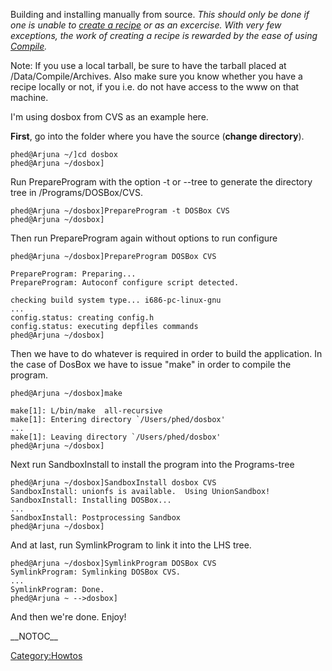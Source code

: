 Building and installing manually from source. ''This should only be done if one is unable to [[Writing recipes|create a recipe]] or as an excercise. With very few exceptions, the work of creating a recipe is rewarded by the ease of using [[Compile]].''

Note: If you use a local tarball, be sure to have the tarball placed at /Data/Compile/Archives.
Also make sure you know whether you have a recipe locally or not, if you i.e. do not have 
access to the www on that machine.

I'm using dosbox from CVS as an example here.


'''First''', go into the folder where you have the source ('''change directory''').

 phed@Arjuna ~/]cd dosbox
 phed@Arjuna ~/dosbox]



Run PrepareProgram with the option -t or --tree to generate the directory tree in /Programs/DOSBox/CVS.

 phed@Arjuna ~/dosbox]PrepareProgram -t DOSBox CVS
 phed@Arjuna ~/dosbox]



Then run PrepareProgram again without options to run configure

 phed@Arjuna ~/dosbox]PrepareProgram DOSBox CVS

 PrepareProgram: Preparing...
 PrepareProgram: Autoconf configure script detected.

 checking build system type... i686-pc-linux-gnu
 ...
 config.status: creating config.h
 config.status: executing depfiles commands
 phed@Arjuna ~/dosbox]



Then we have to do whatever is required in order to build the application. In the case of DosBox we have to issue "make" in order to compile the program.

 phed@Arjuna ~/dosbox]make

 make[1]: L/bin/make  all-recursive
 make[1]: Entering directory `/Users/phed/dosbox'
 ...
 make[1]: Leaving directory `/Users/phed/dosbox'
 phed@Arjuna ~/dosbox]



Next run SandboxInstall to install the program into the Programs-tree

 phed@Arjuna ~/dosbox]SandboxInstall dosbox CVS
 SandboxInstall: unionfs is available.  Using UnionSandbox!
 SandboxInstall: Installing DOSBox...
 ...
 SandboxInstall: Postprocessing Sandbox
 phed@Arjuna ~/dosbox]



And at last, run SymlinkProgram to link it into the LHS tree.

 phed@Arjuna ~/dosbox]SymlinkProgram DOSBox CVS
 SymlinkProgram: Symlinking DOSBox CVS.
 ...
 SymlinkProgram: Done.
 phed@Arjuna ~<!--<!--/-->-->dosbox]



And then we're done. Enjoy!

[[Category:Howtos]]

__NOTOC__

